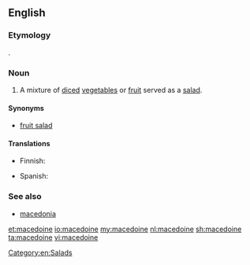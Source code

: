 ==English==
{{wikipedia}}

===Etymology===
{{etyl|fr|en}} {{term|Macédoine||Macedonia|lang=fr}}.

===Noun===
{{en-noun}}

# A mixture of [[diced]] [[vegetable]]s or [[fruit]] served as a [[salad]].

====Synonyms====
* [[fruit salad]]

====Translations====
{{trans-top|mixture of diced vegetables or fruit}}
* Finnish: {{t+|fi|hedelmäsalaatti}}
{{trans-mid}}
* Spanish: {{t+|es|macedonia|f}}
{{trans-bottom}}

===See also===
* [[macedonia]]

[[Category:en:Salads]]

[[et:macedoine]]
[[io:macedoine]]
[[my:macedoine]]
[[nl:macedoine]]
[[sh:macedoine]]
[[ta:macedoine]]
[[vi:macedoine]]